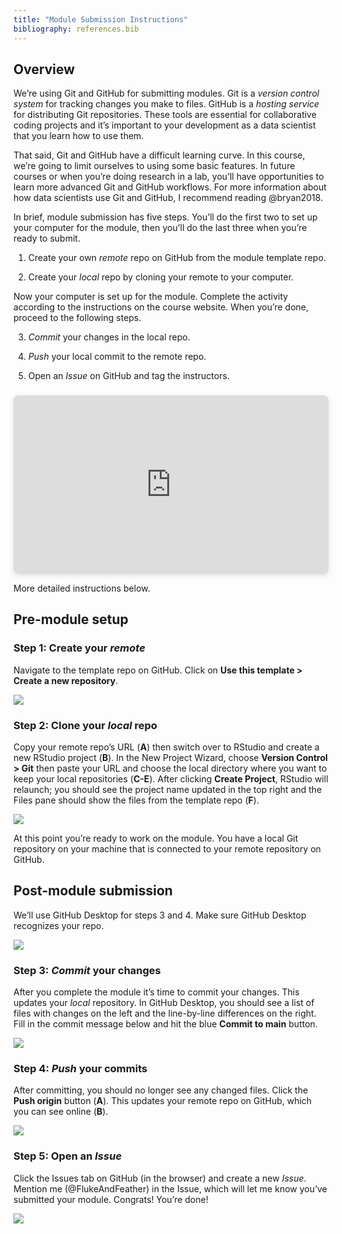```yaml
---
title: "Module Submission Instructions"
bibliography: references.bib
---
```


## Overview

We're using Git and GitHub for submitting modules. Git is a *version control system* for tracking changes you make to files. GitHub is a *hosting service* for distributing Git repositories. These tools are essential for collaborative coding projects and it's important to your development as a data scientist that you learn how to use them.

That said, Git and GitHub have a difficult learning curve. In this course, we're going to limit ourselves to using some basic features. In future courses or when you're doing research in a lab, you'll have opportunities to learn more advanced Git and GitHub workflows. For more information about how data scientists use Git and GitHub, I recommend reading @bryan2018.

In brief, module submission has five steps. You'll do the first two to set up your computer for the module, then you'll do the last three when you're ready to submit.

1.  Create your own *remote* repo on GitHub from the module template repo.

2.  Create your *local* repo by cloning your remote to your computer.

Now your computer is set up for the module. Complete the activity according to the instructions on the course website. When you're done, proceed to the following steps.

3.  *Commit* your changes in the local repo.

4.  *Push* your local commit to the remote repo.

5.  Open an *Issue* on GitHub and tag the instructors.

```{=html}
<div style="position: relative; width: 100%; height: 0; padding-top: 56.8000%;
 padding-bottom: 0; box-shadow: 0 2px 8px 0 rgba(63,69,81,0.16); margin-top: 1.6em; margin-bottom: 0.9em; overflow: hidden;
 border-radius: 8px; will-change: transform;">
  <iframe loading="lazy" style="position: absolute; width: 100%; height: 100%; top: 0; left: 0; border: none; padding: 0;margin: 0;"
    src="https://www.canva.com/design/DAGa_YYm_t8/BtqXQ9xPu28GuPZL6Sg8QQ/view?embed" allowfullscreen="allowfullscreen" allow="fullscreen">
  </iframe>
</div>
```

More detailed instructions below.

## Pre-module setup

### Step 1: Create your *remote*

Navigate to the template repo on GitHub. Click on **Use this template \> Create a new repository**.

![](images/submission-instructions/1-create-repo-from-template.png){fig-alt="Screenshot of GitHub template repo with link to \"Create a new repository\" highlighted"}

### Step 2: Clone your *local* repo

Copy your remote repo's URL (**A**) then switch over to RStudio and create a new RStudio project (**B**). In the New Project Wizard, choose **Version Control \> Git** then paste your URL and choose the local directory where you want to keep your local repositories (**C-E**). After clicking **Create Project**, RStudio will relaunch; you should see the project name updated in the top right and the Files pane should show the files from the template repo (**F**).

![](images/submission-instructions/2-clone-local-repo.png){fig-alt="Screenshots of creating an RStudio project from version control"}

At this point you're ready to work on the module. You have a local Git repository on your machine that is connected to your remote repository on GitHub.

## Post-module submission

We'll use GitHub Desktop for steps 3 and 4. Make sure GitHub Desktop recognizes your repo.

![](images/submission-instructions/3-add-github.gif){fig-alt="A screen recording of adding a local repository to GitHub Desktop."}

### Step 3: *Commit* your changes

After you complete the module it's time to commit your changes. This updates your *local* repository. In GitHub Desktop, you should see a list of files with changes on the left and the line-by-line differences on the right. Fill in the commit message below and hit the blue **Commit to main** button.

![](images/submission-instructions/3-commit-changes.png){fig-alt="Screenshot of committing file changes in GitHub Desktop"}

### Step 4: *Push* your commits

After committing, you should no longer see any changed files. Click the **Push origin** button (**A**). This updates your remote repo on GitHub, which you can see online (**B**).

![](images/submission-instructions/4-push-commit.png){fig-alt="Screenshots of GitHub Desktop and a browser showing the push command"}

### Step 5: Open an *Issue*

Click the Issues tab on GitHub (in the browser) and create a new *Issue*. Mention me (\@FlukeAndFeather) in the Issue, which will let me know you've submitted your module. Congrats! You're done!

![](images/submission-instructions/5-create-issue.png){fig-alt="Screenshot of an Issue on GitHub"}
